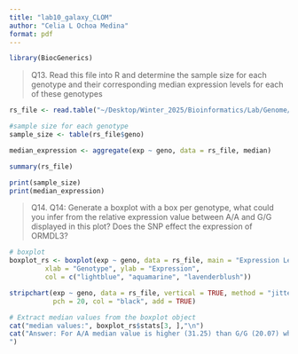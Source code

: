 ```yaml
---
title: "lab10_galaxy_CLOM"
author: "Celia L Ochoa Medina"
format: pdf
---
```


```r
library(BiocGenerics)
```
> Q13. Read this file into R and determine the sample size for each genotype and their corresponding median expression levels for each of these genotypes

```r
rs_file <- read.table("~/Desktop/Winter_2025/Bioinformatics/Lab/Genome/rs8067378_ENSG00000172057.6.txt")

#sample size for each genotype
sample_size <- table(rs_file$geno)

median_expression <- aggregate(exp ~ geno, data = rs_file, median)

summary(rs_file)

print(sample_size)
print(median_expression)
```


>Q14. Q14: Generate a boxplot with a box per genotype, what could you infer from the relative expression value between A/A and G/G displayed in this plot? Does the SNP effect the expression of ORMDL3? 

```r

# boxplot 
boxplot_rs <- boxplot(exp ~ geno, data = rs_file, main = "Expression Levels by Genotype",
         xlab = "Genotype", ylab = "Expression", 
         col = c("lightblue", "aquamarine", "lavenderblush"))

stripchart(exp ~ geno, data = rs_file, vertical = TRUE, method = "jitter", 
           pch = 20, col = "black", add = TRUE)

# Extract median values from the boxplot object
cat("median values:", boxplot_rs$stats[3, ],"\n")
cat("Answer: For A/A median value is higher (31.25) than G/G (20.07) which could mean that SNP effect leads to increased gene expression. G/G median comparatively is a lot lower suggesting downregulation of OMRDL3 for individuals expressing this genotype. Ultimately, this suggests that SNP does affect ORMDL3 expression.\n
")
```


